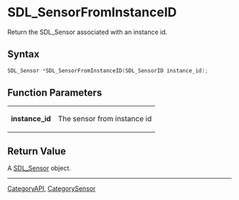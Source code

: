 
= SDL_SensorFromInstanceID =
Return the SDL_Sensor associated with an instance id.


== Syntax ==
<syntaxhighlight lang='c++'>
SDL_Sensor *SDL_SensorFromInstanceID(SDL_SensorID instance_id);
</syntaxhighlight>

== Function Parameters ==
{|
|'''instance_id'''
|The sensor from instance id
|}

== Return Value ==
A [[SDL_Sensor]] object.

----
[[CategoryAPI]], [[CategorySensor]]
